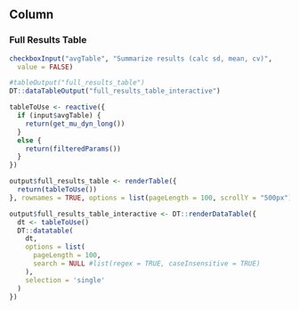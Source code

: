 Column
--------------------------------------------

### Full Results Table {data-height=800}
```r
checkboxInput("avgTable", "Summarize results (calc sd, mean, cv)",
  value = FALSE)
```
```r
#tableOutput("full_results_table")
DT::dataTableOutput("full_results_table_interactive")
```



```r
tableToUse <- reactive({
  if (input$avgTable) {
    return(get_mu_dyn_long())
  }
  else {
    return(filteredParams())
  }
})

output$full_results_table <- renderTable({
  return(tableToUse())
}, rownames = TRUE, options = list(pageLength = 100, scrollY = "500px"))

output$full_results_table_interactive <- DT::renderDataTable({
  dt <- tableToUse()
  DT::datatable(
    dt,
    options = list(
      pageLength = 100,
      search = NULL #list(regex = TRUE, caseInsensitive = TRUE)
    ),
    selection = 'single'
  )
})
```